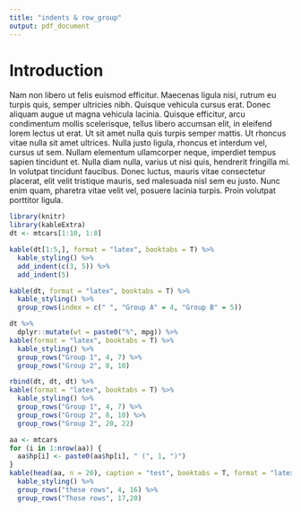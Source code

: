 ```yaml
---
title: "indents & row_group"
output: pdf_document
---
```


# Introduction
Nam non libero ut felis euismod efficitur. Maecenas ligula nisi, rutrum eu turpis quis, semper ultricies nibh. Quisque vehicula cursus erat. Donec aliquam augue ut magna vehicula lacinia. Quisque efficitur, arcu condimentum mollis scelerisque, tellus libero accumsan elit, in eleifend lorem lectus ut erat. Ut sit amet nulla quis turpis semper mattis. Ut rhoncus vitae nulla sit amet ultrices. Nulla justo ligula, rhoncus et interdum vel, cursus ut sem. Nullam elementum ullamcorper neque, imperdiet tempus sapien tincidunt et. Nulla diam nulla, varius ut nisi quis, hendrerit fringilla mi. In volutpat tincidunt faucibus. Donec luctus, mauris vitae consectetur placerat, elit velit tristique mauris, sed malesuada nisl sem eu justo. Nunc enim quam, pharetra vitae velit vel, posuere lacinia turpis. Proin volutpat porttitor ligula.

```r
library(knitr)
library(kableExtra)
dt <- mtcars[1:10, 1:8]
```

```r
kable(dt[1:5,], format = "latex", booktabs = T) %>%
  kable_styling() %>%
  add_indent(c(3, 5)) %>%
  add_indent(5)
```

```r
kable(dt, format = "latex", booktabs = T) %>%
  kable_styling() %>%
  group_rows(index = c(" ", "Group A" = 4, "Group B" = 5))
```

```r
dt %>%
  dplyr::mutate(wt = paste0("%", mpg)) %>%
kable(format = "latex", booktabs = T) %>%
  kable_styling() %>%
  group_rows("Group 1", 4, 7) %>%
  group_rows("Group 2", 8, 10)
```

```r
rbind(dt, dt, dt) %>%
kable(format = "latex", booktabs = T) %>%
  kable_styling() %>%
  group_rows("Group 1", 4, 7) %>%
  group_rows("Group 2", 8, 10) %>%
  group_rows("Group 2", 20, 22)

aa <- mtcars
for (i in 1:nrow(aa)) {
  aa$hp[i] <- paste0(aa$hp[i], " (", 1, ")")
}
kable(head(aa, n = 20), caption = "test", booktabs = T, format = "latex") %>%
  kable_styling() %>%
  group_rows("these rows", 4, 16) %>%
  group_rows("Those rows", 17,20)
```

